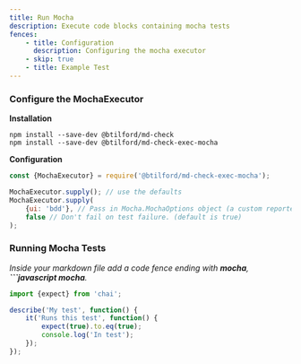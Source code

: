 ```yaml
---
title: Run Mocha
description: Execute code blocks containing mocha tests
fences:
    - title: Configuration
      description: Configuring the mocha executor
    - skip: true
    - title: Example Test
---
```



### Configure the MochaExecutor

**Installation**

```console
npm install --save-dev @btilford/md-check
npm install --save-dev @btilford/md-check-exec-mocha
```

**Configuration**

```javascript node
const {MochaExecutor} = require('@btilford/md-check-exec-mocha');

MochaExecutor.supply(); // use the defaults
MochaExecutor.supply(
    {ui: 'bdd'}, // Pass in Mocha.MochaOptions object (a custom reporter will be used unless you provide one)
    false // Don't fail on test failure. (default is true)
);

```


### Running Mocha Tests


*Inside your markdown file add a code fence ending with **mocha**,  **```javascript mocha**.*

```typescript mocha
import {expect} from 'chai';

describe('My test', function() {
    it('Runs this test', function() {
        expect(true).to.eq(true);
        console.log('In test');
    });
});
```
